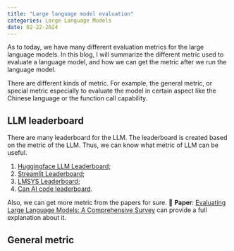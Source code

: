 ```yaml
---
title: "Large language model evaluation"
categories: Large Language Models
date: 02-22-2024
---
```


::: {.callout-tip}
As to today, we have many different evaluation metrics for the large language models. In this blog, I will summarize the different metric used to evaluate a language model, and how we can get the metric after we run the language model. 
:::

::: {.callout-tip}
There are different kinds of metric. For example, the general metric, or special metric especially to evaluate the model in certain aspect like the Chinese language or the function call capability.
:::

## LLM leaderboard

There are many leaderboard for the LLM. The leaderboard is created based on the metric of the LLM. Thus, we can know what metric of LLM can be useful.

1. [Huggingface LLM Leaderboard](https://huggingface.co/spaces/HuggingFaceH4/open_llm_leaderboard);
2. [Streamlit Leaderboard](https://llm-leaderboard.streamlit.app/);
3. [LMSYS Leaderboard](https://chat.lmsys.org/);
4. [Can AI code leaderboard](https://huggingface.co/spaces/mike-ravkine/can-ai-code-results).

Also, we can get more metric from the papers for sure. 📝 **Paper**: [Evaluating Large Language Models: A
Comprehensive Survey](https://arxiv.org/pdf/2310.19736.pdf) can provide a full explanation about it.

## General metric

